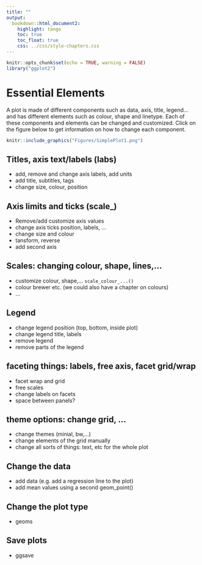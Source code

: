 ```yaml
---
title: ""
output:
  bookdown::html_document2:
    highlight: tango
    toc: true
    toc_float: true
    css: ../css/style-chapters.css
--- 
```


```r
knitr::opts_chunk$set(echo = TRUE, warning = FALSE)
library("ggplot2")
```

# Essential Elements
A plot is made of different components such as data, axis, title, legend... and has different elements such as colour, shape and linetype.
Each of these components and elements can be changed and customized.
Click on the figure below to get information on how to change each component.


```r
knitr::include_graphics("Figures/SimplePlot1.png")
```


## Titles, axis text/labels (labs)
- add, remove and change axis labels, add units
- add title, subtitles, tags
- change size, colour, position


## Axis limits and ticks (scale_)
- Remove/add customize axis values
- change axis ticks position, labels, ...
- change size and colour
- tansform, reverse
- add second axis


## Scales: changing colour, shape, lines,...
- customize colour, shape,... `scale_colour_...()`
- colour brewer etc. (we could also have a chapter on colours)
- ...


## Legend
- change legend position (top, bottom, inside plot)
- change legend title, labels
- remove legend
- remove parts of the legend


## faceting things: labels, free axis, facet grid/wrap
- facet wrap and grid
- free scales
- change labels on facets
- space between panels?


## theme options: change grid, ...
- change themes (minial, bw,...)
- change elements of the grid manually
- change all sorts of things: text, etc for the whole plot


## Change the data
- add data (e.g. add a regression line to the plot)
- add mean values using a second geom_point()


## Change the plot type
- geoms


## Save plots
- ggsave